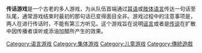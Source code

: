 {{Unreferenced |time=2010-08-16T16:21:14+00:00 }}
{{other uses|比手畫腳}}

'''传话游戏'''是一个古老的多人游戏，为从队伍首端通过[[耳语|耳语]]或[[肢体语言|肢体语言]]传达一句话至队尾，通常游戏结束时最初的那句话已变得面目全非。游戏过程中的注意事项是，两人在进行传话时，不能有第三方听见。这个游戏旨在说明[[谣言|谣言]]或者是[[传说|传说]]在扩散中因传播者误听或添油加醋所产生的效果。

{{Game-stub}}
[[Category:语言游戏|Category:语言游戏]]
[[Category:集体游戏|Category:集体游戏]]
[[Category:儿童游戏|Category:儿童游戏]]
[[Category:傳統遊戲|Category:傳統遊戲]]